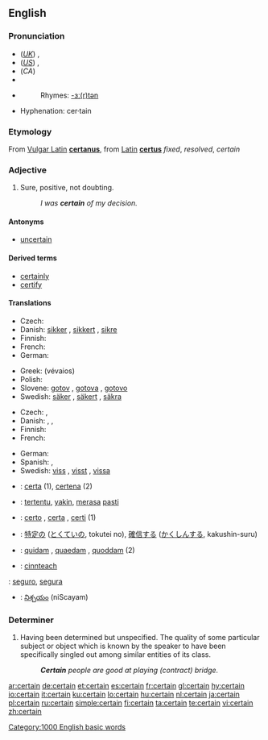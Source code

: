 == English ==

{{rank|often|themselves|half|269|certain|sent|keep|myself}}

=== Pronunciation ===
* (''[[Received Pronunciation|UK]]'') {{IPA|/sɜːtn/}}, {{SAMPA|/s3:tn/}}
* (''[[General American|US]]'') {{IPA|/sɝtn/}}, {{SAMPA|/s3`tn/}}
* (''CA'') {{IPA|/ˈsɝtən/ or /ˈsɝt̚n̩/}}
* {{Audio|En-ca-certain.ogg|Audio (CA)}}
* {{audio|en-us-certain.ogg|Audio (US)}}
*: Rhymes: [[Rhymes:English:-ɜː(r)tən|-ɜː(r)tən]]
* Hyphenation: cer&middot;tain

=== Etymology ===
From [[w:Late Latin|Vulgar Latin]] '''[[certanus]]''', from [[w:Latin|Latin]] '''[[certus]]''' ''fixed'', ''resolved'', ''certain''

=== Adjective ===
{{wikipedia}}
{{en-adj}}

# Sure, positive, not doubting.
#: ''I was '''certain''' of my decision.''

==== Antonyms ====
* [[uncertain]]

==== Derived terms ====
* [[certainly]] {{pos_adv}}
* [[certify]] {{pos_vt}}

==== Translations ====
{{trans-top|sure, positive, not doubting}}
* Czech: {{t+|cs|jistý|m}}
* Danish: [[sikker]] {{c}}, [[sikkert]] {{n}}, [[sikre]] {{p}}
* Finnish: {{t+|fi|varma}}
* French: {{t+|fr|certain}}
* German: {{t+|de|sicher}}
{{trans-mid}}
* Greek: {{t+|el|βέβαιος|m|sc=Grek}} (vévaios)
* Polish: {{t+|pl|pewny|m}}
* Slovene: [[gotov]] {{m}}, [[gotova]] {{f}}, [[gotovo]] {{n}}
* Swedish: [[säker]] {{c}}, [[säkert]] {{n}}, [[säkra]] {{p}}
{{trans-bottom}}

{{trans-top|having been determined but unspecified}}
* Czech: {{t+|cs|jistý|m}}, {{t+|cs|určitý|m}}
* Danish: {{t-|da|vis|c}}, {{t-|da|vist|n}}, {{t-|da|visse|p}}
* Finnish: {{t+|fi|tietty}}
* French: {{t+|fr|certain}}
{{trans-mid}}
* German: {{t+|de|bestimmt}}
* Spanish: {{t-|es|cierto|m}}, {{t-|es|cierta|f}}
* Swedish: [[viss]] {{c}}, [[visst]] {{n}}, [[vissa]] {{p}}
{{trans-bottom}}

{{checktrans-top}}
* {{ttbc|Ido}}: [[certa]] (1), [[certena]] (2)
* {{ttbc|Indonesian}}: [[tentu|tertentu]], [[yakin]], [[rasa|merasa]] [[pasti]]
* {{ttbc|Italian}}: [[certo]] {{m}}, [[certa]] {{f}}, [[certi]] {{p}} (1)

* {{ttbc|Japanese}}: [[特定]]の ([[とくてい]]の, tokutei no), [[確信]]する ([[かくしん]]する, kakushin-suru)
* {{ttbc|Latin}}: [[quidam#Adjective|quidam]] {{m}}, [[quidam#Adjective|quaedam]] {{f}}, [[quidam#Adjective|quoddam]] {{n}} (2)
* {{ttbc|Scottish Gaelic}}: [[cinnteach]]
{{ttbc|Spanish}}: [[seguro]], [[segura]]
* {{ttbc|Telugu}}: [[నిశ్చయం]] (niScayam)
{{trans-bottom}}

=== Determiner ===
{{en-det}}

# Having been determined but unspecified.  The quality of some particular subject or object which is known by the speaker to have been specifically singled out among similar entities of its class.
#: '''''Certain''' people are good at playing (contract) bridge.''

[[Category:1000 English basic words]]

[[ar:certain]]
[[de:certain]]
[[et:certain]]
[[es:certain]]
[[fr:certain]]
[[gl:certain]]
[[hy:certain]]
[[io:certain]]
[[it:certain]]
[[ku:certain]]
[[lo:certain]]
[[hu:certain]]
[[nl:certain]]
[[ja:certain]]
[[pl:certain]]
[[ru:certain]]
[[simple:certain]]
[[fi:certain]]
[[ta:certain]]
[[te:certain]]
[[vi:certain]]
[[zh:certain]]